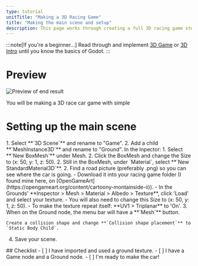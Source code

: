 ```yaml
---
type: tutorial
unitTitle: "Making a 3D Racing Game"
title: "Making the main scene and setup"
description: This page works through creating a full 3D racing game step-by-step
---
```



:::note[If you're a beginner...]
Read through and implement [3D Game](/game-design/godot/3dGame) or [3D Intro](/game-design/godot/3d) until you know the basics of Godot.
:::

# Preview
![Preview of end result]()

You will be making a 3D race car game with simple 

# Setting up the main scene

<Steps>
1. Select **`3D Scene`** and rename to "Game".
2. Add a child **`MeshInstance3D`** and rename to "Ground". In the Inpector:
1. Select **`New BoxMesh`** under Mesh.
2. Click the BoxMesh and change the Size to (x: 50, y: 1, z: 50).
2. Still in the BoxMesh, under `Material`, select **`New StandardMaterial3D`**.
2. Find a road picture (preferably .png) so you can see where the car is going.
    - Download it into your racing game folder (I found mine here, on [OpenGameArt](https://opengameart.org/content/cartoony-montainside-ii)).
    - In the Grounds' **Inspector > Mesh > Material > Albedo > Texture**, click 'Load' and select your texture.
    - You will also need to change this Size to (x: 50, y: 1, z: 50).
    - To make the texture repeat itself: **UV1 > Triplanar** to 'On'.
3. When on the Ground node, the menu bar will have a **`Mesh`** button. 

    Create a collision shape and change **`Collision shape placement`** to `Static Body Child`.
4. Save your scene.
</Steps>

<Box>
## Checklist
<Checklist>
- [ ] I have imported and used a ground texture.
- [ ] I have a Game node and a Ground node.
- [ ] I'm ready to make the car!
</Checklist>
</Box>